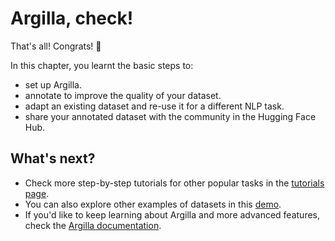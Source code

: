 # Argilla, check!

That's all! Congrats! 👏 

In this chapter, you learnt the basic steps to:
- set up Argilla.
- annotate to improve the quality of your dataset.
- adapt an existing dataset and re-use it for a different NLP task.
- share your annotated dataset with the community in the Hugging Face Hub.

## What's next?
- Check more step-by-step tutorials for other popular tasks in the [tutorials page](https://docs.argilla.io/latest/tutorials/).
- You can also explore other examples of datasets in this [demo](https://demo.argilla.io/sign-in?auth=ZGVtbzoxMjM0NTY3OA==).
- If you'd like to keep learning about Argilla and more advanced features, check the [Argilla documentation](https://docs.argilla.io/latest/).
 
